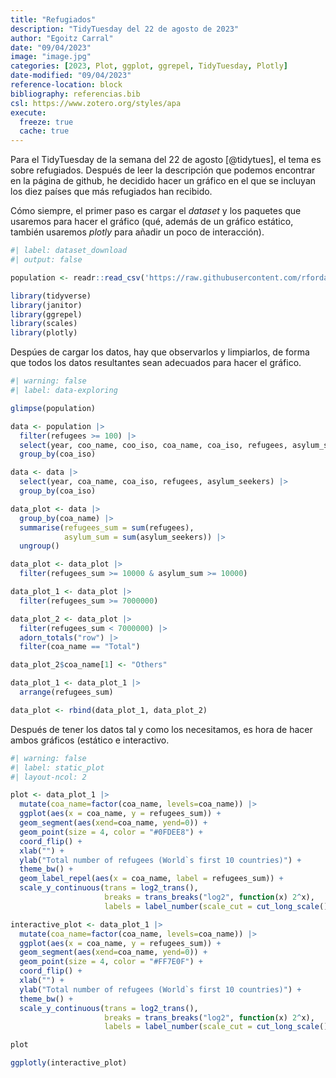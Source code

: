 ```yaml
---
title: "Refugiados"
description: "TidyTuesday del 22 de agosto de 2023"
author: "Egoitz Carral"
date: "09/04/2023"
image: "image.jpg"
categories: [2023, Plot, ggplot, ggrepel, TidyTuesday, Plotly] 
date-modified: "09/04/2023"
reference-location: block
bibliography: referencias.bib
csl: https://www.zotero.org/styles/apa
execute: 
  freeze: true
  cache: true
---
```


Para el TidyTuesday de la semana del 22 de agosto [@tidytues], el tema es sobre refugiados. Después de leer la descripción que podemos encontrar en la página de github, he decidido hacer un gráfico en el que se incluyan los diez países que más refugiados han recibido.

Cómo siempre, el primer paso es cargar el *dataset* y los paquetes que usaremos para hacer el gráfico (qué, además de un gráfico estático, también usaremos *plotly* para añadir un poco de interacción).

```r
#| label: dataset_download
#| output: false

population <- readr::read_csv('https://raw.githubusercontent.com/rfordatascience/tidytuesday/master/data/2023/2023-08-22/population.csv')

library(tidyverse)
library(janitor)
library(ggrepel)
library(scales)
library(plotly)
```

Despúes de cargar los datos, hay que observarlos y limpiarlos, de forma que todos los datos resultantes sean adecuados para hacer el gráfico.

```r
#| warning: false
#| label: data-exploring

glimpse(population)

data <- population |> 
  filter(refugees >= 100) |> 
  select(year, coo_name, coo_iso, coa_name, coa_iso, refugees, asylum_seekers) |> 
  group_by(coa_iso)

data <- data |> 
  select(year, coa_name, coa_iso, refugees, asylum_seekers) |> 
  group_by(coa_iso)

data_plot <- data |>
  group_by(coa_name) |> 
  summarise(refugees_sum = sum(refugees),
            asylum_sum = sum(asylum_seekers)) |> 
  ungroup()

data_plot <- data_plot |> 
  filter(refugees_sum >= 10000 & asylum_sum >= 10000)

data_plot_1 <- data_plot |> 
  filter(refugees_sum >= 7000000)

data_plot_2 <- data_plot |> 
  filter(refugees_sum < 7000000) |> 
  adorn_totals("row") |> 
  filter(coa_name == "Total")

data_plot_2$coa_name[1] <- "Others"

data_plot_1 <- data_plot_1 |> 
  arrange(refugees_sum)

data_plot <- rbind(data_plot_1, data_plot_2)
```

Después de tener los datos tal y como los necesitamos, es hora de hacer ambos gráficos (estático e interactivo.

```r
#| warning: false
#| label: static_plot
#| layout-ncol: 2

plot <- data_plot_1 |> 
  mutate(coa_name=factor(coa_name, levels=coa_name)) |> 
  ggplot(aes(x = coa_name, y = refugees_sum)) +
  geom_segment(aes(xend=coa_name, yend=0)) +
  geom_point(size = 4, color = "#0FDEE8") +
  coord_flip() +
  xlab("") +
  ylab("Total number of refugees (World`s first 10 countries)") +
  theme_bw() +
  geom_label_repel(aes(x = coa_name, label = refugees_sum)) +
  scale_y_continuous(trans = log2_trans(),
                     breaks = trans_breaks("log2", function(x) 2^x),
                     labels = label_number(scale_cut = cut_long_scale()))

interactive_plot <- data_plot_1 |> 
  mutate(coa_name=factor(coa_name, levels=coa_name)) |> 
  ggplot(aes(x = coa_name, y = refugees_sum)) +
  geom_segment(aes(xend=coa_name, yend=0)) +
  geom_point(size = 4, color = "#FF7E0F") +
  coord_flip() +
  xlab("") +
  ylab("Total number of refugees (World`s first 10 countries)") +
  theme_bw() +
  scale_y_continuous(trans = log2_trans(),
                     breaks = trans_breaks("log2", function(x) 2^x),
                     labels = label_number(scale_cut = cut_long_scale()))

plot

ggplotly(interactive_plot)
```

::: {refs}
:::
